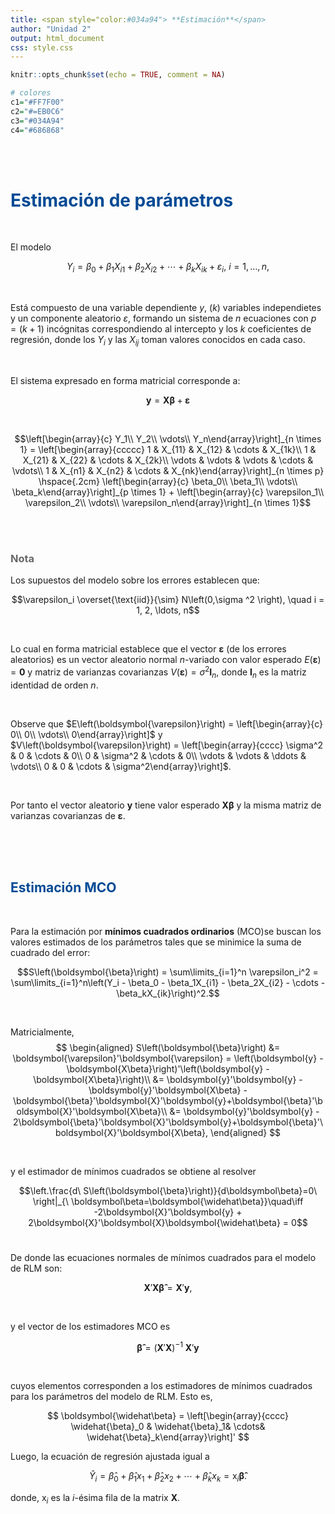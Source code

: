 ```yaml
---
title: <span style="color:#034a94"> **Estimación**</span>
author: "Unidad 2"
output: html_document
css: style.css
---
```


```r
knitr::opts_chunk$set(echo = TRUE, comment = NA)

# colores
c1="#FF7F00"
c2="#=EB0C6"
c3="#034A94"
c4="#686868"

```

<br/><br/>

# <span style="color:#034a94">**Estimación de parámetros **</span>

<br/>

El modelo 

<div class="content-box-blue">
$$Y_i = \beta_0 + \beta_1X_{i1} + \beta_2X_{i2} + \cdots + \beta_kX_{ik} + \varepsilon_i,\ i = 1, \ldots, n,$$
</div>

<br/>

Está compuesto de una variable dependiente $y$, ($k$) variables independietes  y un componente aleatorio $\varepsilon$, formando un sistema de $n$ ecuaciones con $p = (k + 1)$ incógnitas correspondiendo al intercepto y los $k$ coeficientes de regresión, donde los $Y_i$ y las $X_{ij}$ toman valores conocidos en cada caso.

<br/>


El sistema expresado en forma matricial corresponde a:

<div class="content-box-blue">
$$
\boldsymbol{y} = \boldsymbol{X\beta} + \boldsymbol{\varepsilon}
$$
</div>

<br/>



$$\left[\begin{array}{c} Y_1\\ Y_2\\ \vdots\\ Y_n\end{array}\right]_{n \times 1} = 
\left[\begin{array}{ccccc} 1 & X_{11} & X_{12} & \cdots & X_{1k}\\ 1 & X_{21} & X_{22} & \cdots & X_{2k}\\ \vdots & \vdots & \vdots & \cdots & \vdots\\ 1 & X_{n1} & X_{n2} & \cdots & X_{nk}\end{array}\right]_{n \times p} \hspace{.2cm}
\left[\begin{array}{c} \beta_0\\ \beta_1\\ \vdots\\ \beta_k\end{array}\right]_{p \times 1} +  
\left[\begin{array}{c} \varepsilon_1\\ \varepsilon_2\\ \vdots\\ \varepsilon_n\end{array}\right]_{n \times 1}$$


<br/><br/>

<div class="content-box-gray">
### <span style="color:#686868"> **Nota**</span>

Los supuestos del modelo sobre los errores establecen que:

$$\varepsilon_i \overset{\text{iid}}{\sim} N\left(0,\sigma ^2 \right), \quad i = 1, 2, \ldots, n$$

<br/>

Lo cual en forma matricial establece que el vector $\boldsymbol{\varepsilon}$ (de los errores aleatorios) es un vector aleatorio normal $n$-variado con valor esperado $E\left(\boldsymbol{\varepsilon}\right) = \boldsymbol{0}$ y matriz de varianzas covarianzas $V\left(\boldsymbol{\varepsilon}\right) = \sigma^2 \boldsymbol{I}_n$, donde $\boldsymbol{I}_n$ es la matriz identidad de orden $n$.

<br/>

Observe que $E\left(\boldsymbol{\varepsilon}\right) = \left[\begin{array}{c} 0\\ 0\\ \vdots\\ 0\end{array}\right]$ y $V\left(\boldsymbol{\varepsilon}\right) = \left[\begin{array}{cccc} \sigma^2 & 0 & \cdots & 0\\ 0 & \sigma^2 & \cdots & 0\\ \vdots & \vdots & \ddots & \vdots\\ 0 & 0 & \cdots & \sigma^2\end{array}\right]$.

<br/>

Por tanto el vector aleatorio $\boldsymbol{y}$ tiene valor esperado $\boldsymbol{X\beta}$ y la misma matriz de varianzas covarianzas de $\boldsymbol{\varepsilon}$.

</div>

<br/><br/><br/>

## <span style="color:#034a94">**Estimación MCO**</span>

<br/>


Para la estimación por **mínimos cuadrados ordinarios**  (MCO)se buscan los valores estimados de los parámetros tales que se minimice la suma de cuadrado del error:

<div class="content-box-blue">
$$S\left(\boldsymbol{\beta}\right) = \sum\limits_{i=1}^n \varepsilon_i^2 = \sum\limits_{i=1}^n\left(Y_i - \beta_0 - \beta_1X_{i1} - \beta_2X_{i2} - \cdots - \beta_kX_{ik}\right)^2.$$
</div>

</br>

Matricialmente, 
$$
\begin{aligned}
S\left(\boldsymbol{\beta}\right) &= \boldsymbol{\varepsilon}'\boldsymbol{\varepsilon} = \left(\boldsymbol{y} - \boldsymbol{X\beta}\right)'\left(\boldsymbol{y} - \boldsymbol{X\beta}\right)\\
&= \boldsymbol{y}'\boldsymbol{y} - \boldsymbol{y}'\boldsymbol{X\beta} - \boldsymbol{\beta}'\boldsymbol{X}'\boldsymbol{y}+\boldsymbol{\beta}'\boldsymbol{X}'\boldsymbol{X\beta}\\
&= \boldsymbol{y}'\boldsymbol{y} - 2\boldsymbol{\beta}'\boldsymbol{X}'\boldsymbol{y}+\boldsymbol{\beta}'\boldsymbol{X}'\boldsymbol{X\beta},
\end{aligned}
$$

</br>

y el estimador de mínimos cuadrados se obtiene al resolver

$$\left.\frac{d\ S\left(\boldsymbol{\beta}\right)}{d\boldsymbol\beta}=0\ \right|_{\ \boldsymbol\beta=\boldsymbol{\widehat\beta}}\quad\iff -2\boldsymbol{X}'\boldsymbol{y} + 2\boldsymbol{X}'\boldsymbol{X}\boldsymbol{\widehat\beta} = 0$$
</br>


De donde las ecuaciones normales de mínimos cuadrados para el modelo de RLM son: 

$$\boldsymbol{X}'\boldsymbol{X\widehat\beta} = \boldsymbol{X}'\boldsymbol{y},$$

</br>

y el vector de los estimadores MCO es 

<div class="content-box-blue">
$$\boldsymbol{\widehat\beta} = \left(\boldsymbol{X}'\boldsymbol{X}\right)^{-1}\ \boldsymbol{X}'\boldsymbol{y}$$ 
</div>

</br>

cuyos elementos corresponden a los estimadores de mínimos cuadrados para los parámetros del modelo de RLM. Esto es,

$$
\boldsymbol{\widehat\beta} = \left[\begin{array}{cccc} \widehat{\beta}_0 & \widehat{\beta}_1& \cdots& \widehat{\beta}_k\end{array}\right]'
$$

Luego, la ecuación de regresión ajustada igual a 

$$
\widehat{Y}_i = \widehat{\beta}_0 + \widehat{\beta}_1x_1 + \widehat{\beta}_2x_2 + \cdots + \widehat{\beta}_kx_k = \text{x}_i\boldsymbol{\widehat\beta}.
$$

donde, $\text{x}_i$ es la $i$-ésima fila de la matrix $\boldsymbol{X}$.


</br></br></br>



